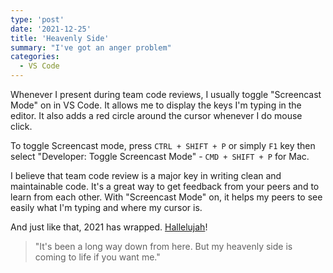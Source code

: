 ```yaml
---
type: 'post'
date: '2021-12-25'
title: 'Heavenly Side'
summary: "I've got an anger problem"
categories:
  - VS Code
---
```


Whenever I present during team code reviews, I usually toggle "Screencast Mode" on in VS Code. It allows me to display the keys I'm typing in the editor. It also adds a red circle around the cursor whenever I do mouse click.

To toggle Screencast mode, press `CTRL + SHIFT + P` or simply `F1` key then select "Developer: Toggle Screencast Mode" - `CMD + SHIFT + P` for Mac.

<Thumbnail
  src="/images/post/heavenly-side/Screencast 2021-12-17 01:32:50.gif"
  alt="A screenshot daylight page on Chrome Web Store"
/>

I believe that team code review is a major key in writing clean and maintainable code. It's a great way to get feedback from your peers and to learn from each other. With "Screencast Mode" on, it helps my peers to see easily what I'm typing and where my cursor is.

And just like that, 2021 has wrapped. [Hallelujah](https://www.youtube.com/watch?v=NB9fZYeOdPk)!

> "It's been a long way down from here. But my heavenly side is coming to life if you want me."

<YouTubeVideo src="https://www.youtube.com/watch?v=5eXwraggLWc" />
